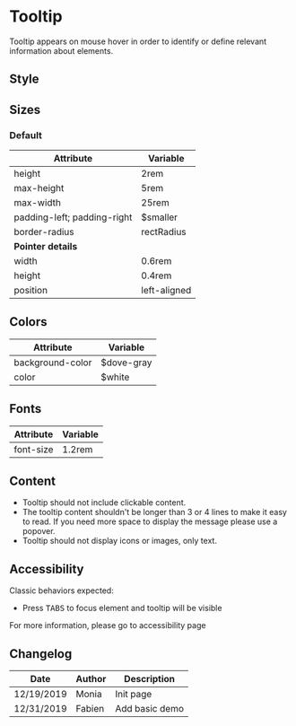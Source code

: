 
<Meta title="Components/Tooltip/Guidelines" />

# Tooltip

Tooltip appears on mouse hover in order to identify or define relevant information about elements.

<Row>
	<Col>
		<Story id="components-tooltip--basic" />
	</Col>
</Row>

## Style

## Sizes <a id="sizes" />

### Default

| Attribute                   | Variable     |
| --------------------------- | ------------ |
| height                      | 2rem         |
| max-height                  | 5rem         |
| max-width                   | 25rem        |
| padding-left; padding-right | \$smaller    |
| border-radius               | rectRadius   |
| **Pointer details**         |
| width                       | 0.6rem       |
| height                      | 0.4rem       |
| position                    | left-aligned |

## Colors

| Attribute        | Variable    |
| ---------------- | ----------- |
| background-color | \$dove-gray |
| color            | \$white     |

## Fonts

| Attribute | Variable |
| --------- | -------- |
| font-size | 1.2rem   |

## Content

- Tooltip should not include clickable content.
- The tooltip content shouldn't be longer than 3 or 4 lines to make it easy to read. If you need more space to display the message please use a popover.
- Tooltip should not display icons or images, only text.

## Accessibility

Classic behaviors expected:

- Press <kbd>TABS</kbd> to focus element and tooltip will be visible

For more information, please go to accessibility page

## Changelog

| Date       | Author | Description    |
| ---------- | ------ | -------------- |
| 12/19/2019 | Monia  | Init page      |
| 12/31/2019 | Fabien | Add basic demo |
